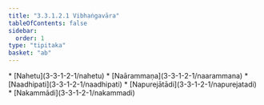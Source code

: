 ```yaml
---
title: "3.3.1.2.1 Vibhaṅgavāra"
tableOfContents: false
sidebar:
  order: 1
type: "tipitaka"
basket: "ab"
---
```



<DynamicBreadcrumb />



<TableOfContents>
* [Nahetu](3-3-1-2-1/nahetu)
* [Naārammaṇa](3-3-1-2-1/naarammana)
* [Naadhipati](3-3-1-2-1/naadhipati)
* [Napurejātādi](3-3-1-2-1/napurejatadi)
* [Nakammādi](3-3-1-2-1/nakammadi)
</TableOfContents>
